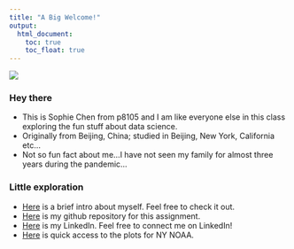 ```yaml
---
title: "A Big Welcome!"
output: 
  html_document:
    toc: true
    toc_float: true
---
```


![](images/welcome.jpg)

### Hey there

* This is Sophie Chen from p8105 and I am like everyone else in this class exploring the fun stuff about data science.
* Originally from Beijing, China; studied in Beijing, New York, California etc...
* Not so fun fact about me...I have not seen my family for almost three years during the pandemic...

### Little exploration

* [Here](about.html) is a brief intro about myself. Feel free to check it out.
* [Here](https://github.com/sophienim/jc5924.github.io) is my github repository for this assignment. 
* [Here](https://www.linkedin.com/in/sophie-chen-0065231b7/) is my LinkedIn. Feel free to connect me on LinkedIn! 
* [Here](dashboard.html) is quick access to the plots for NY NOAA.
